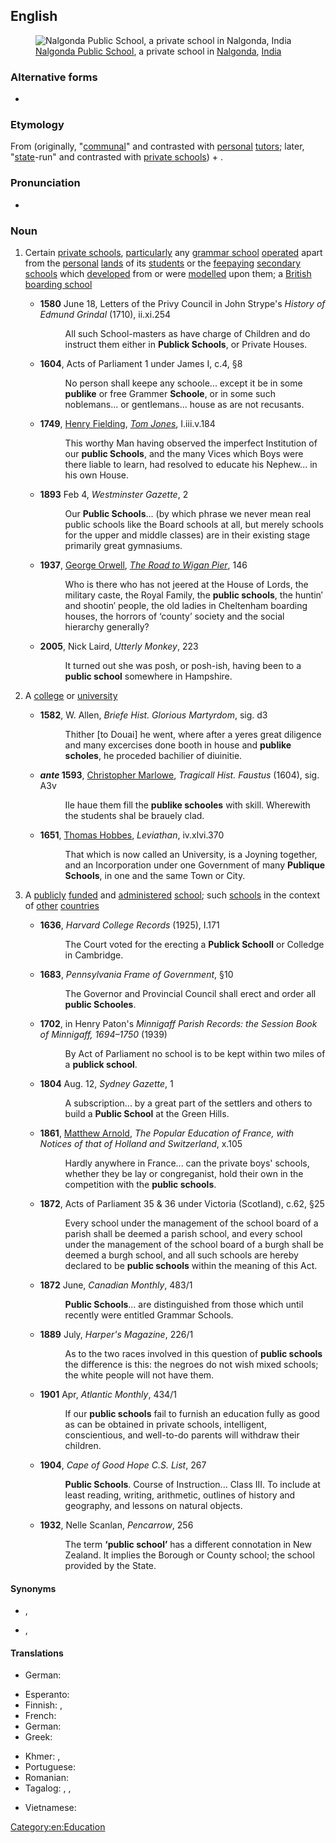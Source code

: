 {{also|public-school}}
==English==
[[File:Nalgonda Public School.jpg|right|thumb|[[w:Nalgonda Public School|Nalgonda Public School]], a private school in [[w:Nalgonda|Nalgonda]], [[India]]]]

===Alternative forms===
* {{l|en|public-school}}

===Etymology===
From {{m|en|public}} (originally, "[[communal]]" and contrasted with [[personal]] [[tutor]]s; later, "[[state]]-run" and contrasted with [[private school]]s) + {{m|en|school}}.

===Pronunciation===
* {{audio|en|en-au-public school.ogg|Audio (AU)}}

===Noun===
{{en-noun}}

# {{lb|en|UK|Ireland|India}} Certain [[private school]]s, [[particularly]] {{qualifier|initially}} any [[grammar school]] [[operate]]d apart from the [[personal]] [[land]]s of its [[student]]s or {{qualifier|from the 19th century}} the [[feepaying]] [[secondary school]]s which [[develop]]ed from or were [[model]]led upon them; a [[British]] [[boarding school]]
#* '''1580''' June 18, Letters of the Privy Council in John Strype's ''History of Edmund Grindal'' (1710), ii.xi.254
#*: All such School-masters as have charge of Children and do instruct them either in '''Publick Schools''', or Private Houses.
#* '''1604''', Acts of Parliament 1 under James I, c.4, §8
#*: No person shall keepe any schoole... except it be in some '''publike''' or free Grammer '''Schoole''', or in some such noblemans... or gentlemans... house as are not recusants.
#* '''1749''', [[w:Henry Fielding|Henry Fielding]], ''[[w:Tom Jones|Tom Jones]]'', I.iii.v.184
#*: This worthy Man having observed the imperfect Institution of our '''public Schools''', and the many Vices which Boys were there liable to learn, had resolved to educate his Nephew... in his own House.
#* '''1893''' Feb 4, ''Westminster Gazette'', 2
#*: Our '''Public Schools'''... (by which phrase we never mean real public schools like the Board schools at all, but merely schools for the upper and middle classes) are in their existing stage primarily great gymnasiums.
#* '''1937''', [[w:George Orwell|George Orwell]], ''[[w:The Road to Wigan Pier|The Road to Wigan Pier]]'', 146
#*: Who is there who has not jeered at the House of Lords, the military caste, the Royal Family, the '''public schools''', the huntin′ and shootin′ people, the old ladies in Cheltenham boarding houses, the horrors of ‘county’ society and the social hierarchy generally?
#* '''2005''', Nick Laird, ''Utterly Monkey'', 223
#*: It turned out she was posh, or posh-ish, having been to a '''public school''' somewhere in Hampshire.
# {{lb|en|obsolete}} A [[college]] or [[university]]
#* '''1582''', W. Allen, ''Briefe Hist. Glorious Martyrdom'', sig. d3
#*: Thither [to Douai] he went, where after a yeres great diligence and many excercises done booth in house and '''publike scholes''', he proceded bachilier of diuinitie.
#* '''''ante'' 1593''', [[w:Christopher Marlowe|Christopher Marlowe]], ''Tragicall Hist. Faustus'' (1604), sig. A3v
#*: Ile haue them fill the '''publike schooles''' with skill. Wherewith the students shal be brauely clad.
#* '''1651''', [[w:Thomas Hobbes|Thomas Hobbes]], ''Leviathan'', iv.xlvi.370
#*: That which is now called an University, is a Joyning together, and an Incorporation under one Government of many '''Publique Schools''', in one and the same Town or City.
# {{lb|en|North America|Australia|New Zealand|South Africa|formerly [[Scottish English|Scottish]]}} A [[public]]ly [[fund]]ed and [[administer]]ed [[school]]; {{lb|en|UK|Ireland}} such [[school]]s in the context of [[other]] [[countries]]
#* '''1636''', ''Harvard College Records'' (1925), I.171
#*: The Court voted for the erecting a '''Publick Schooll''' or Colledge in Cambridge.
#* '''1683''', ''Pennsylvania Frame of Government'', §10
#*: The Governor and Provincial Council shall erect and order all '''public Schooles'''.
#* '''1702''', in Henry Paton's ''Minnigaff Parish Records: the Session Book of Minnigaff, 1694&ndash;1750'' (1939)
#*: By Act of Parliament no school is to be kept within two miles of a '''publick school'''.
#* '''1804''' Aug. 12, ''Sydney Gazette'', 1
#*: A subscription... by a great part of the settlers and others to build a '''Public School''' at the Green Hills.
#* '''1861''', [[w:Matthew Arnold|Matthew Arnold]], ''The Popular Education of France, with Notices of that of Holland and Switzerland'', x.105
#*: Hardly anywhere in France... can the private boys' schools, whether they be lay or congreganist, hold their own in the competition with the '''public schools'''.
#* '''1872''', Acts of Parliament 35 & 36 under Victoria (Scotland), c.62, §25
#*: Every school under the management of the school board of a parish shall be deemed a parish school, and every school under the management of the school board of a burgh shall be deemed a burgh school, and all such schools are hereby declared to be '''public schools''' within the meaning of this Act.
#* '''1872''' June, ''Canadian Monthly'', 483/1
#*: '''Public Schools'''... are distinguished from those which until recently were entitled Grammar Schools.
#* '''1889''' July, ''Harper's Magazine'', 226/1
#*: As to the two races involved in this question of '''public schools''' the difference is this: the negroes do not wish mixed schools; the white people will not have them.
#* '''1901''' Apr, ''Atlantic Monthly'', 434/1
#*: If our '''public schools''' fail to furnish an education fully as good as can be obtained in private schools, intelligent, conscientious, and well-to-do parents will withdraw their children.
#* '''1904''', ''Cape of Good Hope C.S. List'', 267
#*: '''Public Schools'''. Course of Instruction... Class III. To include at least reading, writing, arithmetic, outlines of history and geography, and lessons on natural objects.
#* '''1932''', Nelle Scanlan, ''Pencarrow'', 256
#*: The term '''‘public school’''' has a different connotation in New Zealand. It implies the Borough or County school; the school provided by the State.

====Synonyms====
* {{sense|fee-charging private school, offering housing}} {{l|en|private school}}, {{l|en|boarding school}}
* {{sense|publicly administered school}} {{l|en|state school}}, {{l|en|free school}}

====Translations====
{{trans-top|''(in the context of Britain)'' private grammar school; boarding school}}
* German: {{t|de|Public School|f}}
{{trans-bottom}}

{{trans-top|publicly administered school}}
* Esperanto: {{t|eo|ŝtata lernejo}}
* Finnish: {{t|fi|[[yleinen]] [[koulu]]}}, {{t+|fi|peruskoulu}}
* French: {{t|fr|école publique|f}}
* German: {{t|de|öffentliche Schule|f}}
* Greek: {{t|el|δημόσιο σχολείο|n}}
{{trans-mid}}
* Khmer: {{t|km|សាលារដ្ឋ|tr=sala roth|sc=Khmr}}, {{t|km|សាលាសាធារណៈ|tr=sala satheraknak|sc=Khmr}}
* Portuguese: {{t|pt|[[escola]] [[pública]]|f}}
* Romanian: {{t+|ro|școală publică|f}}
* Tagalog: {{t|tl|paaralang bayan}}, {{t|tl|paaralang publiko}}, {{t|tl|paaralang pampubliko}}
{{trans-bottom}}

{{checktrans-top}}
* Vietnamese: {{t-check|vi|trường công}}
{{trans-mid}}
{{trans-bottom}}

[[Category:en:Education]]